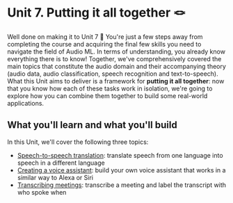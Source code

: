# Unit 7. Putting it all together 🪢

Well done on making it to Unit 7 🥳 You're just a few steps away from completing the course and acquiring the final few
skills you need to navigate the field of Audio ML. In terms of understanding, you already know everything there is to know!
Together, we've comprehensively covered the main topics that constitute the audio domain and their accompanying theory 
(audio data, audio classification, speech recognition and text-to-speech). What this Unit aims to deliver is a framework 
for **putting it all together**: now that you know how each of these tasks work in isolation, we're going to explore how
you can combine them together to build some real-world applications.

## What you'll learn and what you'll build

In this Unit, we'll cover the following three topics:

* [Speech-to-speech translation](speech-to-speech): translate speech from one language into speech in a different language
* [Creating a voice assistant](voice-assistant): build your own voice assistant that works in a similar way to Alexa or Siri
* [Transcribing meetings](transcribe-meeting): transcribe a meeting and label the transcript with who spoke when
